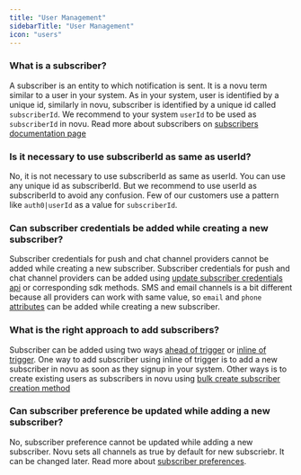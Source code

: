 ```yaml
---
title: "User Management"
sidebarTitle: "User Management"
icon: "users"
---
```


### What is a subscriber?

A subscriber is an entity to which notification is sent. It is a novu term similar to a user in your system. As in your system, user is identified by a unique id, similarly in novu, subscriber is identified by a unique id called `subscriberId`. We recommend to your system `userId` to be used as `subscriberId` in novu. Read more about subscribers on [subscribers documentation page](/subscribers/subscribers)

### Is it necessary to use subscriberId as same as userId?

No, it is not necessary to use subscriberId as same as userId. You can use any unique id as subscriberId. But we recommend to use userId as subscriberId to avoid any confusion. Few of our customers use a pattern like `auth0|userId` as a value for `subscriberId`.

### Can subscriber credentials be added while creating a new subscriber?

Subscriber credentials for push and chat channel providers cannot be added while creating a new subscriber. Subscriber credentials for push and chat channel providers can be added using [update subscriber credentials api](/api-reference/subscribers/update-subscriber-credentials) or corresponding sdk methods. SMS and email channels is a bit different because all providers can work with same value, so `email` and `phone` [attributes](/subscribers/subscribers#subscriber-attributes) can be added while creating a new subscriber.

### What is the right approach to add subscribers?

Subscriber can be added using two ways [ahead of trigger](/subscribers/subscribers#1-ahead-of-trigger) or [inline of trigger](/subscribers/subscribers#2-inline-of-trigger).
One way to add subscriber using inline of trigger is to add a new subscriber in novu as soon as they signup in your system. Other ways is to create existing users as subscribers in novu using [bulk create subscriber creation method](/subscribers/subscribers#bulk-subscriber-creation)

### Can subscriber preference be updated while adding a new subscriber?

No, subscriber preference cannot be updated while adding a new subscriber. Novu sets all channels as true by default for new subscriebr. It can be changed later. Read more about [subscriber preferences](/subscribers/preferences).

<Snippet file="contact-support.mdx" />